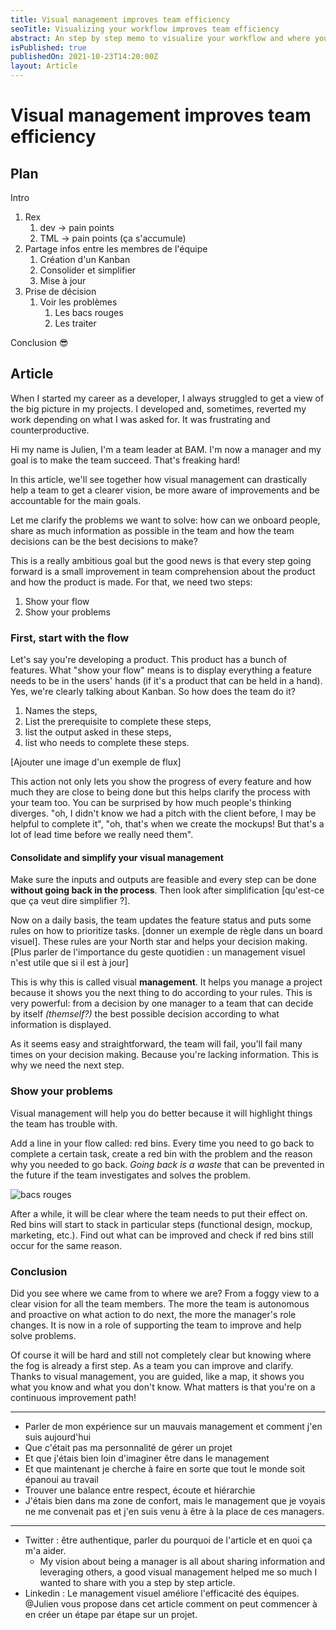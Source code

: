```yaml
---
title: Visual management improves team efficiency
seoTitle: Visualizing your workflow improves team efficiency
abstract: An step by step memo to visualize your workflow and where you can improve it.
isPublished: true
publishedOn: 2021-10-23T14:20:00Z
layout: Article
---
```


# Visual management improves team efficiency

## Plan

Intro

1. Rex
   1. dev -> pain points
   2. TML -> pain points (ça s'accumule)
2. Partage infos entre les membres de l'équipe
   1. Création d'un Kanban
   2. Consolider et simplifier
   3. Mise à jour
3. Prise de décision
   1. Voir les problèmes
      1. Les bacs rouges
      2. Les traiter

Conclusion 😎

## Article

When I started my career as a developer, I always struggled to get a view of the big picture in my projects. I developed and, sometimes, reverted my work depending on what I was asked for. It was frustrating and counterproductive.

Hi my name is Julien, I'm a team leader at BAM. I'm now a manager and my goal is to make the team succeed. That's freaking hard!

In this article, we'll see together how visual management can drastically help a team to get a clearer vision, be more aware of improvements and be accountable for the main goals.

Let me clarify the problems we want to solve: how can we onboard people, share as much information as possible in the team and how the team decisions can be the best decisions to make?

This is a really ambitious goal but the good news is that every step going forward is a small improvement in team comprehension about the product and how the product is made. For that, we need two steps:

1. Show your flow
2. Show your problems

### First, start with the flow

Let's say you're developing a product. This product has a bunch of features. What "show your flow" means is to display everything a feature needs to be in the users' hands (if it's a product that can be held in a hand). Yes, we're clearly talking about Kanban. So how does the team do it?

1. Names the steps,
2. List the prerequisite to complete these steps,
3. list the output asked in these steps,
4. list who needs to complete these steps.

[Ajouter une image d'un exemple de flux]

This action not only lets you show the progress of every feature and how much they are close to being done but this helps clarify the process with your team too. You can be surprised by how much people's thinking diverges. "oh, I didn't know we had a pitch with the client before, I may be helpful to complete it", "oh, that's when we create the mockups! But that's a lot of lead time before we really need them".

#### Consolidate and simplify your visual management

Make sure the inputs and outputs are feasible and every step can be done **without going back in the process**. Then look after simplification [qu'est-ce que ça veut dire simplifier ?].

Now on a daily basis, the team updates the feature status and puts some rules on how to prioritize tasks. [donner un exemple de règle dans un board visuel]. These rules are your North star and helps your decision making. [Plus parler de l'importance du geste quotidien : un management visuel n'est utile que si il est à jour]

This is why this is called visual **management**. It helps you manage a project because it shows you the next thing to do according to your rules. This is very powerful: from a decision by one manager to a team that can decide by itself _(themself?)_ the best possible decision according to what information is displayed.

As it seems easy and straightforward, the team will fail, you'll fail many times on your decision making. Because you're lacking information. This is why we need the next step.

### Show your problems

Visual management will help you do better because it will highlight things the team has trouble with.

Add a line in your flow called: red bins. Every time you need to go back to complete a certain task, create a red bin with the problem and the reason why you needed to go back. _Going back is a waste_ that can be prevented in the future if the team investigates and solves the problem.

![bacs rouges](./bac-rouge.png)

After a while, it will be clear where the team needs to put their effect on. Red bins will start to stack in particular steps (functional design, mockup, marketing, etc.). Find out what can be improved and check if red bins still occur for the same reason.

### Conclusion

Did you see where we came from to where we are? From a foggy view to a clear vision for all the team members. The more the team is autonomous and proactive on what action to do next, the more the manager's role changes. It is now in a role of supporting the team to improve and help solve problems.

Of course it will be hard and still not completely clear but knowing where the fog is already a first step. As a team you can improve and clarify. Thanks to visual management, you are guided, like a map, it shows you what you know and what you don't know. What matters is that you're on a continuous improvement path!

---

- Parler de mon expérience sur un mauvais management et comment j'en suis aujourd'hui
- Que c'était pas ma personnalité de gérer un projet
- Et que j'étais bien loin d'imaginer être dans le management
- Et que maintenant je cherche à faire en sorte que tout le monde soit épanoui au travail
- Trouver une balance entre respect, écoute et hiérarchie
- J'étais bien dans ma zone de confort, mais le management que je voyais ne me convenait pas et j'en suis venu à être à la place de ces managers.

---

- Twitter : être authentique, parler du pourquoi de l'article et en quoi ça m'a aider.
  - My vision about being a manager is all about sharing information and leveraging others, a good visual management helped me so much I wanted to share with you a step by step article.
- Linkedin : Le management visuel améliore l'efficacité des équipes. @Julien vous propose dans cet article comment on peut commencer à en créer un étape par étape sur un projet.

